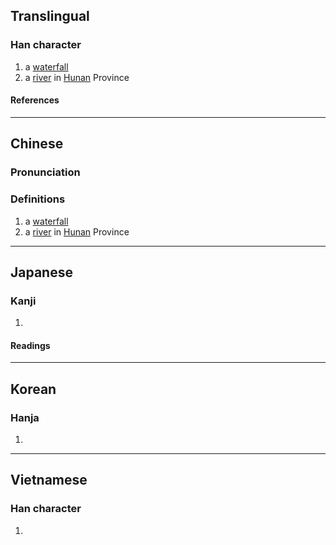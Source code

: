 {{character info/new}}
==Translingual==

===Han character===
{{Han char|rn=85|rad=水|as=13|sn=16|four=30137|canj=EITC,XEITC|ids=⿰氵廉}}

# a [[waterfall]]
# a [[river]] in [[Hunan]] Province

====References====
{{Han ref|kx=0654.200|dkj=18441|dj=1064.170|hdz=31763.050|uh=6FC2}}

----

==Chinese==
{{zh-forms}}

===Pronunciation===
{{zh-pron
|m=lián
|c=lim4
|mn=liâm
|mc=
|oc=y
|ma=
|cat=n,pn
}}

===Definitions===
{{zh-hanzi}}

# a [[waterfall]]
# a [[river]] in [[Hunan]] Province

----

==Japanese==

===Kanji===
{{ja-kanji|grade=|rs=水13}}

# {{defn|lang=ja|sort=水13}}

====Readings====
{{ja-readings
|on=れん, でん
|kun=うすい, まじえる
}}

----

==Korean==

===Hanja===
{{ko-hanja|hangeul=[[렴]]>[[염]]|eumhun=|rv=ryeom>yeom|mr=ryŏm>yŏm|y=lyem>yem}}

# {{defn|lang=ko|sort=水13}}

----

==Vietnamese==

===Han character===
{{vi-readings|rs=水13|reading=nhèm}}

# {{defn|lang=vi|sort=水13}}